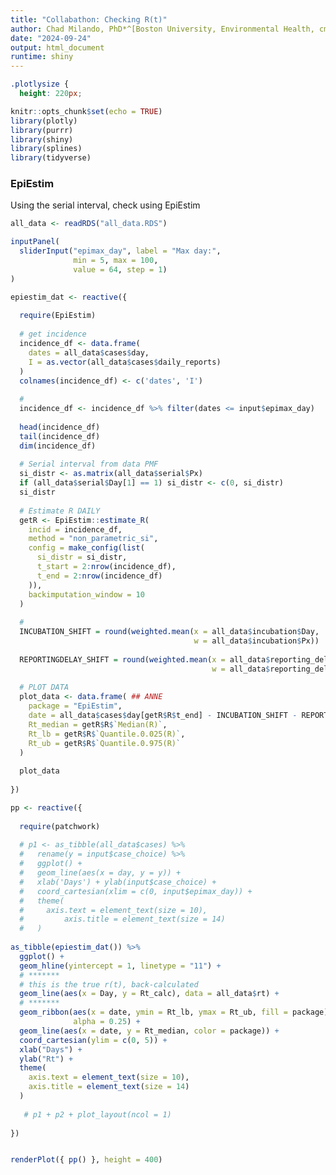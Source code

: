 ```yaml
---
title: "Collabathon: Checking R(t)"
author: Chad Milando, PhD*^[Boston University, Environmental Health, cmilando@bu.edu]; Laura White, PhD^[Boston University, Biostatistics]; 
date: "2024-09-24"
output: html_document
runtime: shiny
---
```


```{=html}
<style type="text/css">
.main-container {
  max-width: 750px;
  margin-left: auto;
  margin-right: auto;
}
</style>
```

```css
.plotlysize {
  height: 220px;
```

```r
knitr::opts_chunk$set(echo = TRUE)
library(plotly)
library(purrr)
library(shiny)
library(splines)
library(tidyverse)
```

### EpiEstim

Using the serial interval, check using EpiEstim

```r
all_data <- readRDS("all_data.RDS")

inputPanel(
  sliderInput("epimax_day", label = "Max day:",
              min = 5, max = 100, 
              value = 64, step = 1)
)

epiestim_dat <- reactive({
  
  require(EpiEstim)
  
  # get incidence
  incidence_df <- data.frame(
    dates = all_data$cases$day,
    I = as.vector(all_data$cases$daily_reports)
  )
  colnames(incidence_df) <- c('dates', 'I')
  
  # 
  incidence_df <- incidence_df %>% filter(dates <= input$epimax_day)
  
  head(incidence_df)
  tail(incidence_df)
  dim(incidence_df)
  
  # Serial interval from data PMF
  si_distr <- as.matrix(all_data$serial$Px)
  if (all_data$serial$Day[1] == 1) si_distr <- c(0, si_distr)
  si_distr
  
  # Estimate R DAILY
  getR <- EpiEstim::estimate_R(
    incid = incidence_df,
    method = "non_parametric_si",
    config = make_config(list(
      si_distr = si_distr,
      t_start = 2:nrow(incidence_df),
      t_end = 2:nrow(incidence_df)
    )),
    backimputation_window = 10
  )
  
  #
  INCUBATION_SHIFT = round(weighted.mean(x = all_data$incubation$Day,
                                         w = all_data$incubation$Px))
  
  REPORTINGDELAY_SHIFT = round(weighted.mean(x = all_data$reporting_delay$Day,
                                             w = all_data$reporting_delay$Px))
  
  # PLOT DATA
  plot_data <- data.frame( ## ANNE
    package = "EpiEstim",
    date = all_data$cases$day[getR$R$t_end] - INCUBATION_SHIFT - REPORTINGDELAY_SHIFT,
    Rt_median = getR$R$`Median(R)`,
    Rt_lb = getR$R$`Quantile.0.025(R)`,
    Rt_ub = getR$R$`Quantile.0.975(R)`
  )
  
  plot_data
  
})

pp <- reactive({
  
  require(patchwork)
  
  # p1 <- as_tibble(all_data$cases) %>%
  #   rename(y = input$case_choice) %>%
  #   ggplot() +
  #   geom_line(aes(x = day, y = y)) +
  #   xlab('Days') + ylab(input$case_choice) +
  #   coord_cartesian(xlim = c(0, input$epimax_day)) +
  #   theme(
  #     axis.text = element_text(size = 10),
  #         axis.title = element_text(size = 14)
  #   )
  
as_tibble(epiestim_dat()) %>%
  ggplot() +
  geom_hline(yintercept = 1, linetype = "11") +
  # *******
  # this is the true r(t), back-calculated
  geom_line(aes(x = Day, y = Rt_calc), data = all_data$rt) +
  # *******
  geom_ribbon(aes(x = date, ymin = Rt_lb, ymax = Rt_ub, fill = package),
              alpha = 0.25) +
  geom_line(aes(x = date, y = Rt_median, color = package)) +
  coord_cartesian(ylim = c(0, 5)) +
  xlab("Days") +
  ylab("Rt") +
  theme(
    axis.text = element_text(size = 10),
    axis.title = element_text(size = 14)
  )
  
   # p1 + p2 + plot_layout(ncol = 1)
  
})


renderPlot({ pp() }, height = 400)



```
